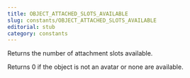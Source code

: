 ```yaml
---
title: OBJECT_ATTACHED_SLOTS_AVAILABLE
slug: constants/OBJECT_ATTACHED_SLOTS_AVAILABLE
editorial: stub
category: constants
---
```


<LSLConstant
	name="OBJECT_ATTACHED_SLOTS_AVAILABLE"
	type="integer"
	value="35"
/>

Returns the number of attachment slots available.

Returns 0 if the object is not an avatar or none are available.
